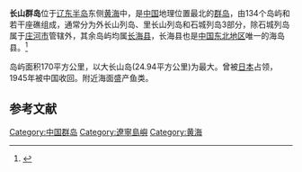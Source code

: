 {{Infobox islands
| name = 长山群岛
| image name= Xiaoshuikou 小水口 in Xiaochangshan Island, Dalian.jpg
| image size= 280px
| image caption= 小长山岛的小水口
| image alt = 
| image map =ChinaDalianChanghai.png
| map alt= 
| map size= 
| map caption = 长山群岛在大连市的位置
| coordinates = {{coord|39|16|32|N|122|34|55|E|region:CN_type:isle|display=it}} 
| etymology = 
| location= [[亚洲|亚洲]]／[[黄海|黄海]]
| island type = 基岩群岛
| total islands= [[大长山岛|大长山岛]]
| major islands= [[小长山岛|小长山岛]]、[[广鹿岛|广鹿岛]]、[[獐子岛|獐子岛]]、[[海洋岛|海洋岛]]、[[石城岛|石城岛]]
| area km2= 
| area footnotes = 
| elevation m = 
| elevation footnotes = 
| highest mount= 哭娘顶（海洋岛）372.5
| country= {{PRC}}
| country admin divisions title = 省
| country admin divisions= 辽宁省
| country admin divisions title 1=市 
| country admin divisions 1= 大连市
| country admin divisions title 2= 县/市
| country admin divisions 2= [[长海县|长海县]]、[[庄河市|庄河市]]
| country capital type= 
| country capital= 
| country largest city type= 城镇
| country largest city= 长海县
| country capital and largest city = 
| country largest city population= 
| population= 
| population as of = 
| population footnotes = 
| population rank = 
| population rank max = 
| density km2 = 
| density rank=
| density footnotes = 
| languages = 
| ethnic groups= 
| timezone1 = 
| utc_offset1 = 
| timezone1_DST= 
| utc_offset1_DST= 
| website= 
| additional info= 
}}
'''长山群岛'''位于[[辽东半岛|辽东半岛]]东侧[[黄海|黄海]]中，是[[中国|中国]]地理位置最北的[[群岛|群岛]]，由134个岛屿和若干座礁组成，通常分为外长山列岛、里长山列岛和石城列岛3部分，除石城列岛属于[[庄河市|庄河市]]管辖外，其余岛屿均属[[长海县|长海县]]，长海县也是[[中国东北地区|中国东北地区]]唯一的海岛县。<ref>{{cite book |editor=《中国海岛志》编纂委员会 |title=中国海岛志 辽宁卷 第1册，辽宁长山群岛 |date=2013年3月 |publisher=海洋出版社 |location=北京 |isbn=978-7-5027-8309-9 |page=1}}</ref>

岛屿面积170平方公里，以大长山岛(24.94平方公里)为最大。曾被[[日本|日本]]占领，1945年被中国收回。附近海面盛产鱼类。

{{Location map+|Changshan Archipelago|width=900|float= center|caption=长山群岛主要岛屿示意图|relief=1|places= 
  {{Location map~|Changshan Archipelago|label=大长山岛|position=top|background=|mark=Cyan pog.svg|link=大长山岛|lat_deg=39|lat_min=16|lat_dir=N|lon_deg=122|lon_min=35|lon_dir=E}}
  {{Location map~|Changshan Archipelago|label=小长山岛|position=top|background=|mark=Cyan pog.svg|link=小长山岛|lat_deg=39|lat_min=14|lat_dir=N|lon_deg=122|lon_min=42|lon_dir=E}}
{{Location map~|Changshan Archipelago|label=石城岛|position=left|background=|mark=Cyan pog.svg|link=石城岛|lat_deg=39.53|lat_dir=N|lon_deg=122.976|lon_dir=E}}
{{Location map~|Changshan Archipelago|label=寿龙岛|position=top|background=|mark=Cyan pog.svg|link=寿龙岛|lat_deg=39.499|lat_dir=N|lon_deg=123.057|lon_dir=E}}
{{Location map~|Changshan Archipelago|label=大王家岛|position=left|background=|mark=Cyan pog.svg|link=大王家岛|lat_deg=39.444|lat_dir=N|lon_deg=123.063|lon_dir=E}}
{{Location map~|Changshan Archipelago|label=海洋岛|position=left|background=|mark=Cyan pog.svg|link=海洋岛|lat_deg=39.064|lat_dir=N|lon_deg=123.173|lon_dir=E}}
{{Location map~|Changshan Archipelago|label=獐子岛|position=left|background=|mark=Cyan pog.svg|link=獐子岛|lat_deg=39.027|lat_dir=N|lon_deg=122.726|lon_dir=E}}
{{Location map~|Changshan Archipelago|label=大耗子岛|position=left|background=|mark=Cyan pog.svg|link=大耗子岛|lat_deg=39.048|lat_dir=N|lon_deg=122.821|lon_dir=E}}
{{Location map~|Changshan Archipelago|label=小耗子岛|position=right|background=|mark=Cyan pog.svg|link=小耗子岛|lat_deg=39.059|lat_dir=N|lon_deg=122.863|lon_dir=E}}
{{Location map~|Changshan Archipelago|label=西褡裢岛|position=left|background=|mark=Cyan pog.svg|link=西褡裢岛|lat_deg=39.075|lat_dir=N|lon_deg=122.783|lon_dir=E}}
{{Location map~|Changshan Archipelago|label=东褡裢岛|position=right|background=|mark=Cyan pog.svg|link=东褡裢岛|lat_deg=39.075|lat_dir=N|lon_deg=122.804|lon_dir=E}}
{{Location map~|Changshan Archipelago|label=广鹿岛|position=left|background=|mark=Cyan pog.svg|link=广鹿岛|lat_deg=39.169|lat_dir=N|lon_deg=122.339|lon_dir=E}}
{{Location map~|Changshan Archipelago|label=瓜皮岛|position=left|background=|mark=Cyan pog.svg|link=瓜皮岛|lat_deg=39.23|lat_dir=N|lon_deg=122.428|lon_dir=E}}
{{Location map~|Changshan Archipelago|label=格仙岛|position=top|background=|mark=Cyan pog.svg|link=格仙岛|lat_deg=39.264|lat_dir=N|lon_deg=122.431|lon_dir=E}}
{{Location map~|Changshan Archipelago|label=洪子东岛|position=right|background=|mark=Cyan pog.svg|link=洪子东岛|lat_deg=39.177|lat_dir=N|lon_deg=122.406|lon_dir=E}}
{{Location map~|Changshan Archipelago|label=葫芦岛|position=left|background=|mark=Cyan pog.svg|link=葫芦岛 (长海)|lat_deg=39.202|lat_dir=N|lon_deg=122.299|lon_dir=E}}
{{Location map~|Changshan Archipelago|label=哈仙岛|position=bottom|background=|mark=Cyan pog.svg|link=哈仙岛|lat_deg=39.229|lat_dir=N|lon_deg=122.512|lon_dir=E}}
{{Location map~|Changshan Archipelago|label=塞里岛|position=bottom|background=|mark=Cyan pog.svg|link=塞里岛|lat_deg=39.215|lat_dir=N|lon_deg=122.598|lon_dir=E}}
{{Location map~|Changshan Archipelago|label=蚆蛸岛|position=right|background=|mark=Cyan pog.svg|link=蚆蛸岛|lat_deg=39.225|lat_dir=N|lon_deg=122.784|lon_dir=E}}
{{Location map~|Changshan Archipelago|label=乌蟒岛|position=left|background=|mark=Cyan pog.svg|link=乌蟒岛|lat_deg=39.255|lat_dir=N|lon_deg=122.998|lon_dir=E}}
}}

==参考文献==
{{reflist}}


[[Category:中国群岛|Category:中国群岛]]
[[Category:遼寧島嶼|Category:遼寧島嶼]]
[[Category:黄海|Category:黄海]]